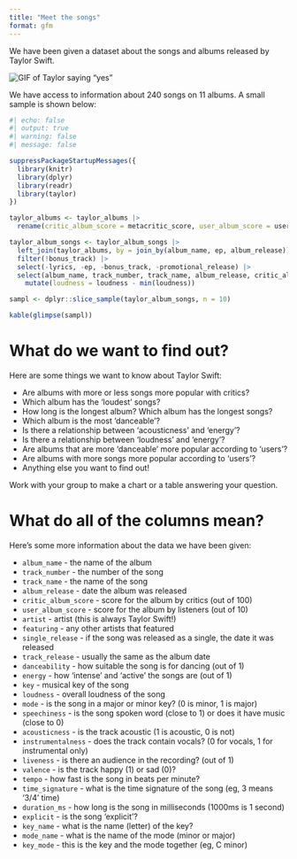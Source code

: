```yaml
---
title: "Meet the songs"
format: gfm
---
```


We have been given a dataset about the songs and albums released by Taylor Swift.

<img src="https://media.giphy.com/media/2tg4k9pXNcGi7kZ9Pz/giphy.gif"
alt="GIF of Taylor saying “yes”" />

We have access to information about 240 songs on 11 albums.  A small sample is shown below:

```r
#| echo: false
#| output: true
#| warning: false
#| message: false

suppressPackageStartupMessages({
  library(knitr)
  library(dplyr)
  library(readr)
  library(taylor)
})

taylor_albums <- taylor_albums |> 
  rename(critic_album_score = metacritic_score, user_album_score = user_score)

taylor_album_songs <- taylor_album_songs |> 
  left_join(taylor_albums, by = join_by(album_name, ep, album_release)) |> 
  filter(!bonus_track) |> 
  select(-lyrics, -ep, -bonus_track, -promotional_release) |> 
  select(album_name, track_number, track_name, album_release, critic_album_score, user_album_score, everything()) |> 
    mutate(loudness = loudness - min(loudness))

sampl <- dplyr::slice_sample(taylor_album_songs, n = 10)

kable(glimpse(sampl))

```

# What do we want to find out?

Here are some things we want to know about Taylor Swift:

- Are albums with more or less songs more popular with critics?
- Which album has the 'loudest' songs?
- How long is the longest album? Which album has the longest songs?
- Which album is the most 'danceable'?
- Is there a relationship between 'acousticness' and 'energy'?
- Is there a relationship between 'loudness' and 'energy'?
- Are albums that are more 'danceable' more popular according to 'users'?
- Are albums with more songs more popular according to 'users'?
- Anything else you want to find out!

Work with your group to make a chart or a table answering your question.

# What do all of the columns mean?

Here's some more information about the data we have been given:

- `album_name` - the name of the album
- `track_number` - the number of the song
- `track_name` - the name of the song
- `album_release` - date the album was released
- `critic_album_score` - score for the album by critics (out of 100)
- `user_album_score` - score for the album by listeners (out of 10)
- `artist` - artist (this is always Taylor Swift!)
- `featuring` - any other artists that featured
- `single_release` - if the song was released as a single, the date it was released
- `track_release` - usually the same as the album date
- `danceability` - how suitable the song is for dancing (out of 1)
- `energy` - how 'intense' and 'active' the songs are (out of 1)
- `key` - musical key of the song
- `loudness` - overall loudness of the song
- `mode` - is the song in a major or minor key? (0 is minor, 1 is major)
- `speechiness` - is the song spoken word (close to 1) or does it have music (close to 0)
- `acousticness` - is the track acoustic (1 is acoustic, 0 is not)
- `instrumentalness` - does the track contain vocals? (0 for vocals, 1 for instrumental only)
- `liveness` - is there an audience in the recording? (out of 1)
- `valence` - is the track happy (1) or sad (0)?
- `tempo` - how fast is the song in beats per minute?
- `time_signature` - what is the time signature of the song (eg, 3 means '3/4' time)
- `duration_ms` - how long is the song in milliseconds (1000ms is 1 second)
- `explicit` - is the song 'explicit'?
- `key_name` - what is the name (letter) of the key?
- `mode_name` - what is the name of the mode (minor or major)
- `key_mode` - this is the key and the mode together (eg, C minor)
